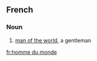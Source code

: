 ==French==

===Noun===
{{head|fr|noun|head=[[homme]] du [[monde]]}}

# [[man of the world]], a gentleman

[[fr:homme du monde]]